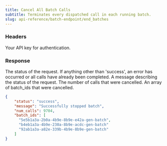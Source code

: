 ```yaml
---
title: Cancel All Batch Calls
subtitle: Terminates every dispatched call in each running batch.
slug: api-reference/batch-endpoint/end_batches
---
```



### Headers

<ParamField header="authorization" type="string" required>
  Your API key for authentication.
</ParamField>

### Response

<ResponseField name="status" type="string">
  The status of the request. If anything other than 'success', an error has
  occurred or all calls have already been completed.
</ResponseField>

<ResponseField name="message" type="string">
  A message describing the status of the request.
</ResponseField>

<ResponseField name="num_calls" type="number">
  The number of calls that were cancelled.
</ResponseField>

<ResponseField name="batch_ids" type="array">
  An array of batch_ids that were cancelled.
</ResponseField>

<ResponseExample>

```json Response
{
    "status": "success",
    "message": "Successfully stopped batch",
    "num_calls": 9704,
    "batch_ids": [
      "5e5b1a3a-2b0a-4b9e-8b9e-e42a-gen-batch",
      "b4eb1a3a-4b9e-230a-8b9e-acdc-gen-batch"
      "92ab1a3a-a82e-339b-4b9e-8b9e-gen-batch"
    ]
}
```

</ResponseExample>









